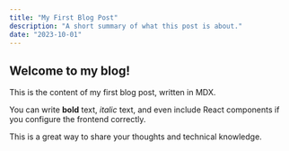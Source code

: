```yaml
---
title: "My First Blog Post"
description: "A short summary of what this post is about."
date: "2023-10-01"
---
```


## Welcome to my blog!

This is the content of my first blog post, written in MDX.

You can write **bold** text, _italic_ text, and even include React components if you configure the frontend correctly.

This is a great way to share your thoughts and technical knowledge.
